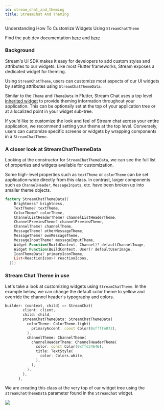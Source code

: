 ```yaml
---
id: stream_chat_and_theming
title: StreamChat And Theming
---
```


Understanding How To Customize Widgets Using `StreamChatTheme`

Find the pub.dev documentation [here](https://pub.dev/documentation/stream_chat_flutter/latest/stream_chat_flutter/StreamChatTheme-class.html) and [here](https://pub.dev/documentation/stream_chat_flutter/latest/stream_chat_flutter/StreamChatThemeData-class.html)

### Background

Stream's UI SDK makes it easy for developers to add custom styles and attributes to our widgets. Like most Flutter frameworks, Stream exposes a dedicated widget for theming.

Using `StreamChatTheme`, users can customize most aspects of our UI widgets by setting attributes using `StreamChatThemeData`.

Similar to the `Theme` and `ThemeData` in Flutter, Stream Chat uses a top level [inherited widget](https://api.flutter.dev/flutter/widgets/InheritedWidget-class.html) to provide theming information throughout your application. This can be optionally set at the top of your application tree or at a localized point in your widget sub-tree.

If you'd like to customize the look and feel of Stream chat across your entire application, we recommend setting your theme at the top level. Conversely, users can customize specific screens or widgets by wrapping components in a `StreamChatTheme`.

### A closer look at StreamChatThemeData 

Looking at the constructor for `StreamChatThemeData`, we can see the full list of properties and widgets available for customization.

Some high-level properties such as `textTheme` or `colorTheme` can be set application-wide directly from this class. In contrast, larger components such as `ChannelHeader`, `MessageInputs`, etc. have been broken up into smaller theme objects.

```dart
factory StreamChatThemeData({ 
    Brightness? brightness,
    TextTheme? textTheme,
    ColorTheme? colorTheme,
    ChannelListHeaderTheme? channelListHeaderTheme,
    ChannelPreviewTheme? channelPreviewTheme,
    ChannelTheme? channelTheme,
    MessageTheme? otherMessageTheme,
    MessageTheme? ownMessageTheme,
    MessageInputTheme? messageInputTheme,
    Widget Function(BuildContext, Channel)? defaultChannelImage,
    Widget Function(BuildContext, User)? defaultUserImage,
    IconThemeData? primaryIconTheme,
    List<ReactionIcon>? reactionIcons,
  }); 
```

### Stream Chat Theme in use

Let's take a look at customizing widgets using `StreamChatTheme`. In the example below, we can change the default color theme to yellow and override the channel header's typography and colors.

```dart
builder: (context, child) => StreamChat( 
        client: client, 
        child: child, 
        streamChatThemeData: StreamChatThemeData( 
          colorTheme: ColorTheme.light( 
            primaryAccent: const Color(0xffffe072), 
          ), 
          channelTheme: ChannelTheme( 
            channelHeaderTheme: ChannelHeaderTheme( 
              color: const Color(0xffd34646), 
              title: TextStyle( 
                color: Colors.white, 
              ), 
            ), 
          ), 
        ), 
      ),
```

We are creating this class at the very top of our widget tree using the `streamChatThemeData` parameter found in the `StreamChat` widget.

![](../assets/using_theme.jpg)
